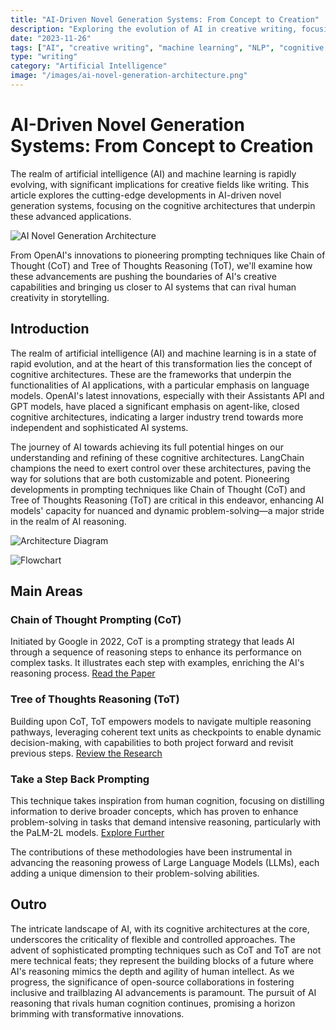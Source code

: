 ```yaml
---
title: "AI-Driven Novel Generation Systems: From Concept to Creation"
description: "Exploring the evolution of AI in creative writing, focusing on cognitive architectures and advanced prompting techniques"
date: "2023-11-26"
tags: ["AI", "creative writing", "machine learning", "NLP", "cognitive architectures"]
type: "writing"
category: "Artificial Intelligence"
image: "/images/ai-novel-generation-architecture.png"
---
```


# AI-Driven Novel Generation Systems: From Concept to Creation

The realm of artificial intelligence (AI) and machine learning is rapidly evolving, with significant implications for creative fields like writing. This article explores the cutting-edge developments in AI-driven novel generation systems, focusing on the cognitive architectures that underpin these advanced applications.

![AI Novel Generation Architecture](/images/ai-novel-generation-architecture.png)

From OpenAI's innovations to pioneering prompting techniques like Chain of Thought (CoT) and Tree of Thoughts Reasoning (ToT), we'll examine how these advancements are pushing the boundaries of AI's creative capabilities and bringing us closer to AI systems that can rival human creativity in storytelling.

## Introduction

The realm of artificial intelligence (AI) and machine learning is in a state of rapid evolution, and at the heart of this transformation lies the concept of cognitive architectures. These are the frameworks that underpin the functionalities of AI applications, with a particular emphasis on language models. OpenAI's latest innovations, especially with their Assistants API and GPT models, have placed a significant emphasis on agent-like, closed cognitive architectures, indicating a larger industry trend towards more independent and sophisticated AI systems.

The journey of AI towards achieving its full potential hinges on our understanding and refining of these cognitive architectures. LangChain champions the need to exert control over these architectures, paving the way for solutions that are both customizable and potent. Pioneering developments in prompting techniques like Chain of Thought (CoT) and Tree of Thoughts Reasoning (ToT) are critical in this endeavor, enhancing AI models' capacity for nuanced and dynamic problem-solving—a major stride in the realm of AI reasoning.

![Architecture Diagram](/images/architecture-diagram.png)

![Flowchart](/images/flowchart.png)

## Main Areas

### Chain of Thought Prompting (CoT)

Initiated by Google in 2022, CoT is a prompting strategy that leads AI through a sequence of reasoning steps to enhance its performance on complex tasks. It illustrates each step with examples, enriching the AI's reasoning process. [Read the Paper](https://openreview.net/pdf?id=_VjQlMeSB_J)

### Tree of Thoughts Reasoning (ToT)

Building upon CoT, ToT empowers models to navigate multiple reasoning pathways, leveraging coherent text units as checkpoints to enable dynamic decision-making, with capabilities to both project forward and revisit previous steps. [Review the Research](https://www.searchenginejournal.com/research-shows-tree-of-thought-prompting-better-than-chain-of-thought/503094/)

### Take a Step Back Prompting

This technique takes inspiration from human cognition, focusing on distilling information to derive broader concepts, which has proven to enhance problem-solving in tasks that demand intensive reasoning, particularly with the PaLM-2L models. [Explore Further](https://arxiv.org/abs/2310.06117)

The contributions of these methodologies have been instrumental in advancing the reasoning prowess of Large Language Models (LLMs), each adding a unique dimension to their problem-solving abilities.

## Outro

The intricate landscape of AI, with its cognitive architectures at the core, underscores the criticality of flexible and controlled approaches. The advent of sophisticated prompting techniques such as CoT and ToT are not mere technical feats; they represent the building blocks of a future where AI's reasoning mimics the depth and agility of human intellect. As we progress, the significance of open-source collaborations in fostering inclusive and trailblazing AI advancements is paramount. The pursuit of AI reasoning that rivals human cognition continues, promising a horizon brimming with transformative innovations.